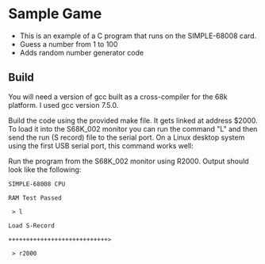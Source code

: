 = Sample Game =

* This is an example of a C program that runs on the SIMPLE-68008 card.
* Guess a number from 1 to 100
* Adds random number generator code

== Build ==

You will need a version of gcc built as a cross-compiler for the 68k
platform. I used gcc version 7.5.0.

Build the code using the provided make file. It gets linked at address
$2000. To load it into the S68K_002 monitor you can run the
command "L" and then send the run (S record) file to the serial port. On a
Linux desktop system using the first USB serial port, this command
works well:

Run the program from the S68K_002 monitor using R2000. Output should
look like the following:
<pre>
SIMPLE-68008 CPU

RAM Test Passed

 > l

Load S-Record

++++++++++++++++++++++++++++>

 > r2000
</pre>
